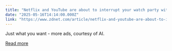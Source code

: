 ```yaml
---
title: "Netflix and YouTube are about to interrupt your watch party with AI ads"
date: "2025-05-16T14:14:00.000Z"
link: "https://www.zdnet.com/article/netflix-and-youtube-are-about-to-interrupt-your-watch-party-with-ai-ads/"
---
```


Just what you want - more ads, courtesy of AI.

[Read more](https://www.zdnet.com/article/netflix-and-youtube-are-about-to-interrupt-your-watch-party-with-ai-ads/)

